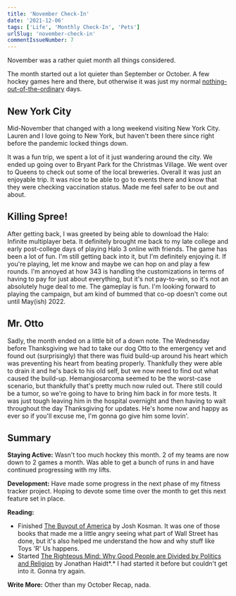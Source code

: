 ```yaml
---
title: 'November Check-In'
date: '2021-12-06'
tags: ['Life', 'Monthly Check-In', 'Pets']
urlSlug: 'november-check-in'
commentIssueNumber: 7
---
```


November was a rather quiet month all things considered.

The month started out a lot quieter than September or October. A few hockey games here and there, but otherwise it was just my normal [nothing-out-of-the-ordinary](/posts/2021/01/14/my-typical-weekday) days.

## New York City

Mid-November that changed with a long weekend visiting New York City. Lauren and I love going to New York, but haven't been there since right before the pandemic locked things down.

<PostImage
    src="/images/posts/2021-12-06-november-check-in/nyc.jpeg"
    alt="Washington Square Park in New York City at night"
    width={1920}
    height={2560}
    centered
    shadowed={false}
/>

It was a fun trip, we spent a lot of it just wandering around the city. We ended up going over to Bryant Park for the Christmas Village. We went over to Queens to check out some of the local breweries. Overall it was just an enjoyable trip. It was nice to be able to go to events there and know that they were checking vaccination status. Made me feel safer to be out and about.

## Killing Spree!

After getting back, I was greeted by being able to download the Halo: Infinite multiplayer beta. It definitely brought me back to my late college and early post-college days of playing Halo 3 online with friends. The game has been a lot of fun. I'm still getting back into it, but I'm definitely enjoying it. If you're playing, let me know and maybe we can hop on and play a few rounds. I'm annoyed at how 343 is handling the customizations in terms of having to pay for just about everything, but it's not pay-to-win, so it's not an absolutely huge deal to me. The gameplay is fun. I'm looking forward to playing the campaign, but am kind of bummed that co-op doesn't come out until May(ish) 2022.

## Mr. Otto

Sadly, the month ended on a little bit of a down note. The Wednesday before Thanksgiving we had to take our dog Otto to the emergency vet and found out (surprisingly) that there was fluid build-up around his heart which was preventing his heart from beating properly. Thankfully they were able to drain it and he's back to his old self, but we now need to find out what caused the build-up. Hemangiosarcoma seemed to be the worst-case scenario, but thankfully that's pretty much now ruled out. There still could be a tumor, so we're going to have to bring him back in for more tests. It was just tough leaving him in the hospital overnight and then having to wait throughout the day Thanksgiving for updates. He's home now and happy as ever so if you'll excuse me, I'm gonna go give him some lovin'.

## Summary

**Staying Active:** Wasn't too much hockey this month. 2 of my teams are now down to 2 games a month. Was able to get a bunch of runs in and have continued progressing with my lifts.

**Development:** Have made some progress in the next phase of my fitness tracker project. Hoping to devote some time over the month to get this next feature set in place.

**Reading:**

-   Finished <a href="https://bookshop.org/books/the-buyout-of-america-how-private-equity-is-destroying-jobs-and-killing-the-american-economy/9781591843696" target="_blank" rel="noreferrer nofollow">The Buyout of America</a> by Josh Kosman. It was one of those books that made me a little angry seeing what part of Wall Street has done, but it's also helped me understand the how and why stuff like Toys 'R' Us happens.
-   Started <a href="https://bookshop.org/books/the-righteous-mind-why-good-people-are-divided-by-politics-and-religion-9798200560639/9780307455772" target="_blank" rel="noreferrer nofollow">The Righteous Mind: Why Good People are Divided by Politics and Religion</a> by Jonathan Haidt*.* I had started it before but couldn't get into it. Gonna try again.

**Write More:** Other than my October Recap, nada.
